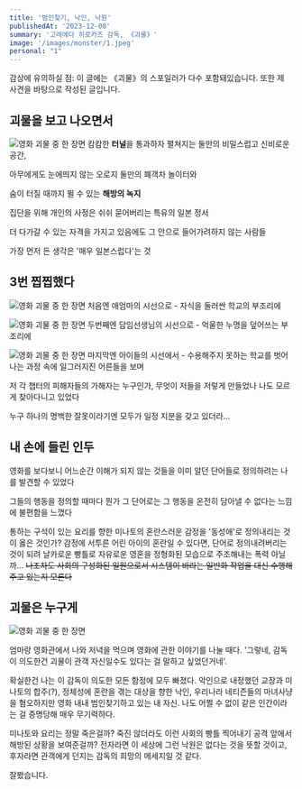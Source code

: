 ```yaml
---
title: '범인찾기, 낙인, 낙원'
publishedAt: '2023-12-08'
summary: '고레에다 히로카즈 감독, 《괴물》'
image: '/images/monster/1.jpeg'
personal: "1"
---
```


<Callout emoji='⚠️'>
  감상에 유의하실 점: 이 글에는 《괴물》의 스포일러가 다수 포함돼있습니다. 또한
  제 사견을 바탕으로 작성된 글입니다.
</Callout>

## 괴물을 보고 나오면서

<Image
  src='/images/monster/1.jpeg'
  alt='영화 괴물 중 한 장면'
  caption='낙원'
  width={640}
  height={480}
  priority={true}
/>
캄캄한 **터널**을 통과하자 펼쳐지는 둘만의 비밀스럽고 신비로운 공간,

아무에게도 눈에띄지 않는 오로지 둘만의 폐객차 놀이터와

숨이 터질 때까지 뛸 수 있는 **해방의 녹지**

집단을 위해 개인의 사정은 쉬쉬 묻어버리는 특유의 일본 정서

더 다가갈 수 있는 자격을 가지고 있음에도 그 안으로 들어가려하지 않는 사람들

가장 먼저 든 생각은 '매우 일본스럽다'는 것

## 3번 찝찝했다

<Image
  src='/images/monster/4.jpeg'
  alt='영화 괴물 중 한 장면'
  caption='미나토 엄마의 시선'
  width={640}
  height={480}
/>
처음엔 애엄마의 시선으로 - 자식을 둘러싼 학교의 부조리에

<Image
  src='/images/monster/5.jpeg'
  alt='영화 괴물 중 한 장면'
  caption='담임선생님의 시선'
  width={640}
  height={480}
/>
두번째엔 담임선생님의 시선으로 - 억울한 누명을 덮어쓰는 부조리에

<Image
  src='/images/monster/2.jpg'
  alt='영화 괴물 중 한 장면'
  caption='어른들의 세계 너머에'
  width={560}
  height={420}
/>
마지막엔 아이들의 시선에서 - 수용해주지 못하는 학교를 벗어나는 과정 속에 일그러지진
어른들을 보며

저 각 챕터의 피해자들의 가해자는 누구인가, 무엇이 저들을 저렇게 만들었나 나도 모르게 찾아다니고 있었다

누구 하나의 명백한 잘못이라기엔 모두가 일정 지분을 갖고 있더라...

## 내 손에 들린 인두

영화를 보다보니 어느순간 이해가 되지 않는 것들을 이미 알던 단어들로 정의하려는 나를 발견할 수 있었다

그들의 행동을 정의할 때마다 뭔가 그 단어로는 그 행동을 온전히 담아낼 수 없다는 느낌에 불편함을 느꼈다

통하는 구석이 있는 요리를 향한 미나토의 혼란스러운 감정을 '동성애'로 정의내리는 것이 옳은 것인가? 감정에 서투른 어린 아이의 혼란일 수 있다면, 단어로 정의내려버리는 것이 되려 날카로운 빵틀로 자유로운 영혼을 정형화된 모습으로 주조해내는 폭력 아닐까... <strike>나조차도 사회의 구성화된 일원으로서 시스템이 바라는 일반화 작업을 대신 수행해주고 있는지 모른다</strike>

## 괴물은 누구게

<Image
  src='/images/monster/3.jpg'
  alt='영화 괴물 중 한 장면'
  caption='괴물은 누구게'
  width={560}
  height={373}
/>

엄마랑 영화관에서 나와 저녁을 먹으며 영화에 관한 이야기를 나눌 때다. '그렇네, 감독이 의도한건 괴물이 관객 자신일수도 있다는 걸 말하고 싶었던거네'.

확실한건 나는 이 감독이 의도한 모든 함정에 모두 빠졌다. 악인으로 내정했던 교장과 미나토의 합주(?), 정체성에 혼란을 겪는 대상을 향한 낙인, 우리나라 네티즌들의 마녀사냥을 혐오하지만 영화 내내 범인찾기하고 있는 내 자신. 나도 어쩔 수 없이 같은 인간이라는 걸 증명당해 매우 무기력하다.

미나토와 요리는 정말 죽은걸까? 죽진 않더라도 이런 사회의 빵틀 찍어내기 공격 앞에서 해방된 상황을 보여준걸까? 전자라면 이 세상에 그런 낙원은 없다는 것을 뜻할 것이고, 후자라면 관객에게 던지는 감독의 희망의 메세지일 것 같다.

잘봤습니다.
